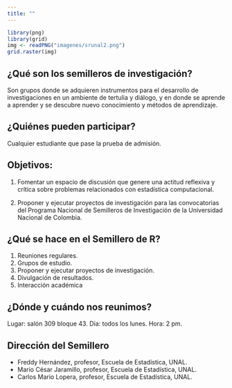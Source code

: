 ```yaml
---
title: ""
---
```


```r
library(png)
library(grid)
img <- readPNG("imagenes/srunal2.png")
grid.raster(img)
```

## ¿Qué son los semilleros de investigación?

Son grupos donde se adquieren instrumentos para el desarrollo de investigaciones en un ambiente de tertulia y diálogo, y en donde se aprende a aprender y se descubre nuevo conocimiento y métodos de aprendizaje.

## ¿Quiénes pueden participar?

Cualquier estudiante que pase la prueba de admisión.

## Objetivos:

1. Fomentar un espacio de discusión que genere una actitud reflexiva y crítica sobre problemas relacionados con estadística computacional.

2. Proponer y ejecutar proyectos de investigación para las convocatorias del Programa Nacional de Semilleros de Investigación de la Universidad Nacional de Colombia.

## ¿Qué se hace en el Semillero de R?

1. Reuniones regulares.
2. Grupos de estudio.
3. Proponer y ejecutar proyectos de investigación.
4. Divulgación de resultados.
5. Interacción académica

## ¿Dónde y cuándo nos reunimos?

Lugar: salón 309 bloque 43.
Día: todos los lunes.
Hora: 2 pm.

## Dirección del Semillero

- Freddy Hernández, profesor, Escuela de Estadística, UNAL.
- Mario César Jaramillo, profesor, Escuela de Estadística, UNAL.
- Carlos Mario Lopera, profesor, Escuela de Estadística, UNAL.
